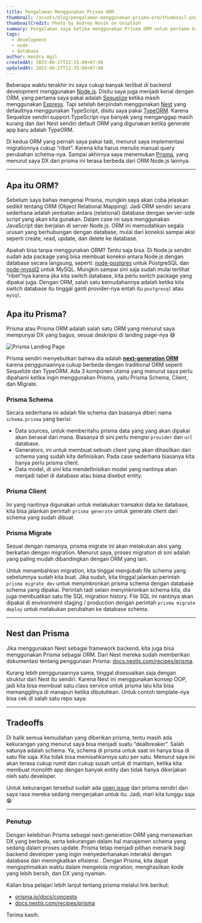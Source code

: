 ```yaml
---
title: Pengalaman Menggunakan Prisma ORM
thumbnail: /assets/blog/pengalaman-menggunakan-prisma-orm/thumbnail.png
thumbnailCredit: Photo by Andrey Novik on Unsplash
summary: Pengalaman saya ketika menggunakan Prisma ORM untuk pertama kalinya.
tags:
  - development
  - node
  - database
author: Hendra Agil
createdAt: 2023-06-27T22:15:00+07:00
updatedAt: 2023-06-27T22:35:00+07:00
---
```


Beberapa waktu terakhir ini saya cukup banyak terlibat di backend development menggunakan [Node.js](https://nodejs.org/en). Disitu saya juga menjadi kenal dengan ORM, yang pertama saya pakai adalah [Sequelize](https://sequelize.org/) ketika masih menggunakan [Express](https://expressjs.com/). Tapi setelah berpindah menggunakan [Nest](https://nestjs.com/) yang defaultnya menggunakan TypeScript, disitu saya pakai [TypeORM](https://typeorm.io/). Karena Sequelize sendiri support TypeScript-nya banyak yang menganggap masih kurang dan dari Nest sendiri default ORM yang digunakan ketika generate app baru adalah TypeORM.

Di kedua ORM yang pernah saya pakai tadi, menurut saya implementasi migrationnya cukup “ribet”. Karena kita harus menulis manual query perubahan schema-nya. Sampai akhirnya saya menemukan [Prisma](https://www.prisma.io/), yang menurut saya DX dari prisma ini terasa berbeda dari ORM Node.js lainnya.

---

## Apa itu ORM?

Sebelum saya bahas mengenai Prisma, mungkin saya akan coba jelaskan sedikit tentang ORM (Object Relational Mapping). Jadi ORM sendiri secara sederhana adalah jembatan antara (relational) database dengan server-side script yang akan kita gunakan. Dalam case ini saya menggunakan JavaScript dan berjalan di server Node.js. ORM ini memudahkan segala urusan yang berhubungan dengan database, mulai dari koneksi sampai aksi seperti create, read, update, dan delete ke database.

Apakah bisa tanpa menggunakan ORM? Tentu saja bisa. Di Node.js sendiri sudah ada package yang bisa membuat koneksi antara Node.js dengan database secara langsung, seperti: [node-postgres](https://github.com/brianc/node-postgres) untuk PostgreSQL dan [node-mysql2](https://github.com/sidorares/node-mysql2) untuk MySQL. Mungkin sampai sini saja sudah mulai terlihat “ribet”nya karena jika kita switch database, kita perlu switch package yang dipakai juga. Dengan ORM, salah satu kemudahannya adalah ketika kita switch database itu tinggal ganti provider-nya entah itu `postgresql` atau `mysql`.

## Apa itu Prisma?

Prisma atau Prisma ORM adalah salah satu ORM yang menurut saya mempunyai DX yang bagus, sesuai deskripsi di landing page-nya 😅

![Prisma Landing Page](/assets/blog/pengalaman-menggunakan-prisma-orm/prisma-landing-page.png)

Prisma sendiri menyebutkan bahwa dia adalah **[next-generation ORM](https://www.prisma.io/docs/concepts/overview/prisma-in-your-stack/is-prisma-an-orm)** karena penggunaannya cukup berbeda dengan traditional ORM seperti Sequelize dan TypeORM. Ada 3 komponen utama yang menurut saya perlu dipahami ketika ingin menggunakan Prisma, yaitu Prisma Schema, Client, dan Migrate.

### Prisma Schema

Secara sederhana ini adalah file schema dan biasanya diberi nama `schema.prisma` yang berisi:

- Data sources, untuk memberitahu prisma data yang yang akan dipakai akan berasal dari mana. Biasanya di sini perlu mengisi `provider` dan `url` database.
- Generators, ini untuk membuat sebuah client yang akan dihasilkan dari schema yang sudah kita definisikan. Pada case sederhana biasanya kita hanya perlu prisma client.
- Data model, di sini kita mendefinisikan model yang nantinya akan menjadi tabel di database atau biasa disebut entity.

### Prisma Client

Ini yang nantinya digunakan untuk melakukan transaksi data ke database, kita bisa jalankan perintah `prisma generate` untuk generate client dari schema yang sudah dibuat.

### Prisma Migrate

Sesuai dengan namanya, prisma migrate ini akan melakukan aksi yang berkaitan dengan migration. Menurut saya, proses migration di sini adalah yang paling mudah dibandingkan dengan ORM yang lain.

Untuk menambahkan migration, kita tinggal mengubah file schema yang sebelumnya sudah kita buat. Jika sudah, kita tinggal jalankan perintah `prisma migrate dev` untuk menyinkronkan prisma schema dengan database schema yang dipakai. Perintah tadi selain menyinkronkan schema kita, dia juga membuatkan satu file SQL migration history. File SQL ini nantinya akan dipakai di environment staging / production dengan perintah `prisma migrate deploy` untuk melakukan perubahan ke database schema.

---

## Nest dan Prisma

Jika menggunakan Nest sebagai framework backend, kita juga bisa menggunakan Prisma sebagai ORM. Dari Nest mereka sudah memberikan dokumentasi tentang penggunaan Prisma: [docs.nestjs.com/recipes/prisma](https://docs.nestjs.com/recipes/prisma).

Kurang lebih penggunaannya sama, tinggal disesuaikan saja dengan struktur dari Nest itu sendiri. Karena Nest ini menggunakan konsep OOP, jadi kita bisa membuat satu class service untuk prisma lalu kita bisa memanggilnya di manapun ketika dibutuhkan. Untuk contoh template-nya bisa cek di salah satu repo saya:

<LinkPreview
  href="https://github.com/hendraaagil/nest-prisma"
  withImage
  fullImage
/>

---

## Tradeoffs

Di balik semua kemudahan yang diberikan prisma, tentu masih ada kekurangan yang menurut saya bisa menjadi suatu “dealbreaker”. Salah satunya adalah schema. Ya, schema di prisma untuk saat ini hanya bisa di satu file saja. Kita tidak bisa memisahkannya satu per satu. Menurut saya ini akan terasa cukup rumit dan cukup susah untuk di maintain, ketika kita membuat monolith app dengan banyak entity dan tidak hanya dikerjakan oleh satu developer.

Untuk kekurangan tersebut sudah ada [open issue](https://github.com/keinsell/microludes/issues/1) dari prisma sendiri dan saya rasa mereka sedang mengerjakan untuk itu. Jadi, mari kita tunggu saja 😁

---

### Penutup

Dengan kelebihan Prisma sebagai next-generation ORM yang menawarkan DX yang berbeda, serta kekurangan dalam hal manajemen schema yang sedang dalam proses update. Prisma tetap menjadi pilihan menarik bagi backend developer yang ingin menyederhanakan interaksi dengan database dan meningkatkan efisiensi . Dengan Prisma, kita dapat mengoptimalkan waktu dalam mengelola migration, menghasilkan kode yang lebih bersih, dan DX yang nyaman.

Kalian bisa pelajari lebih lanjut tentang prisma melalui link berikut:

- [prisma.io/docs/concepts](https://www.prisma.io/docs/concepts/overview/what-is-prisma)
- [docs.nestjs.com/recipes/prisma](https://docs.nestjs.com/recipes/prisma)

Terima kasih.
